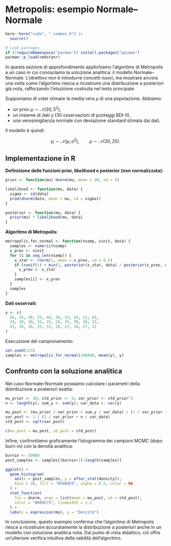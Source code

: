 # Metropolis: esempio Normale–Normale {#sec-apx-metropolis-normal}

```r
here::here("code", "_common.R") |> 
  source()

# Load packages
if (!requireNamespace("pacman")) install.packages("pacman")
pacman::p_load(cmdstanr)
```

In questa sezione di approfondimento applichiamo l’algoritmo di Metropolis a un caso in cui conosciamo la soluzione analitica: il modello Normale–Normale. L’obiettivo non è introdurre concetti nuovi, ma mostrare ancora una volta come l’algoritmo riesca a ricostruire una distribuzione a posteriori già nota, rafforzando l’intuizione costruita nel testo principale.

Supponiamo di voler stimare la media vera $\mu$ di una popolazione. Abbiamo:

* un prior $\mu \sim \mathcal{N}(30, 5^2)$,
* un insieme di dati $y$ (30 osservazioni di punteggi BDI-II),
* una verosimiglianza normale con deviazione standard stimata dai dati.

Il modello è quindi:

$$
y_i \sim \mathcal{N}(\mu, \sigma^2), \qquad \mu \sim \mathcal{N}(30, 25).
$$

## Implementazione in R

**Definizione delle funzioni prior, likelihood e posterior (non normalizzata):**

```r
prior <- function(mu) dnorm(mu, mean = 30, sd = 5)

likelihood <- function(mu, data) {
  sigma <- sd(data)
  prod(dnorm(data, mean = mu, sd = sigma))
}

posterior <- function(mu, data) {
  prior(mu) * likelihood(mu, data)
}
```

**Algoritmo di Metropolis:**

```r
metropolis_for_normal <- function(nsamp, xinit, data) {
  samples <- numeric(nsamp)
  x_prev <- xinit
  for (i in seq_len(nsamp)) {
    x_star <- rnorm(1, mean = x_prev, sd = 0.5)
    if (runif(1) < min(1, posterior(x_star, data) / posterior(x_prev, data))) {
      x_prev <- x_star
    }
    samples[i] <- x_prev
  }
  samples
}
```

**Dati osservati:**

```r
y <- c(
  26, 35, 30, 25, 44, 30, 33, 43, 22, 43,
  24, 19, 39, 31, 25, 28, 35, 30, 26, 31,
  41, 36, 26, 35, 33, 28, 27, 34, 27, 22
)
```

Esecuzione del campionamento:

```r
set.seed(123)
samples <- metropolis_for_normal(100000, mean(y), y)
```

## Confronto con la soluzione analitica

Nel caso Normale–Normale possiamo calcolare i parametri della distribuzione a posteriori esatta:

```r
mu_prior <- 30; std_prior <- 5; var_prior <- std_prior^2
n <- length(y); sum_y <- sum(y); var_data <- var(y)

mu_post <- (mu_prior / var_prior + sum_y / var_data) / (1 / var_prior + n / var_data)
var_post <- 1 / (1 / var_prior + n / var_data)
std_post <- sqrt(var_post)

c(mu_post = mu_post, sd_post = std_post)
```

Infine, confrontiamo graficamente l’istogramma dei campioni MCMC (dopo burn-in) con la densità analitica:

```r
burnin <- 50000
post_samples <- samples[(burnin+1):length(samples)]

ggplot() +
  geom_histogram(
    aes(x = post_samples, y = after_stat(density)),
    bins = 30, fill = "#56B4E9", alpha = 0.5, color = NA
  ) +
  stat_function(
    fun = dnorm, args = list(mean = mu_post, sd = std_post),
    color = "#009E73", linewidth = 1.2
  ) +
  labs(x = expression(mu), y = "Densità") 
```

In conclusione, questo esempio conferma che l’algoritmo di Metropolis riesce a ricostruire accuratamente la distribuzione a posteriori anche in un modello con soluzione analitica nota. Dal punto di vista didattico, ciò offre un’ulteriore verifica intuitiva della validità dell’algoritmo.

